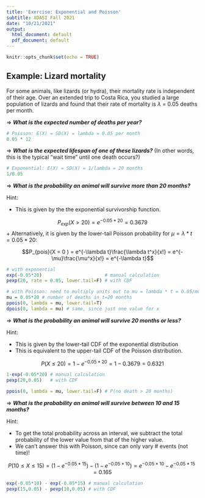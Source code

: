 ```yaml
---
title: 'Exercise: Exponential and Poisson'
subtitle: XDASI Fall 2021
date: "10/21/2021"
output:
  html_document: default
  pdf_document: default
---
```


```r
knitr::opts_chunk$set(echo = TRUE)
```


## Example: Lizard mortality

For some animals, like lizards (or hydra), their mortality rate is independent of their age. Over an extended trip to Costa Rica, you studied a large population of lizards and found that their rate of mortality is $\lambda$ = 0.05 deaths per month.

$\Rightarrow$ ***What is the expected number of deaths per year?***

```r
# Poisson: E(X) = SD(X) = lambda = 0.05 per month
0.05 * 12
```


$\Rightarrow$ ***What is the expected lifespan of one of these lizards?*** (In other words, this is the typical "wait time" until one death occurs?)

```r
# Exponential: E(X) = SD(X) = 1/lambda = 20 months
1/0.05
```


$\Rightarrow$ ***What is the probability an animal will survive more than 20 months?*** 

Hint: 

+ This is given by the the exponential survivorship function.

$$P_{exp}(X > 20) = e^{-0.05*20} = 0.3679 $$
+ Alternatively, it is given by the lower-tail Poisson probability for $\mu = \lambda * t = 0.05 * 20$:

$$P_{pois}(X = 0 ) = e^{-\lambda t}\frac{\lambda t^x}{x!} = e^{-\mu}\frac{\mu^x}{x!} = e^{-\lambda t}$$

```r
# with exponential
exp(-0.05*20)                       # manual calculation
pexp(20, rate = 0.05, lower.tail=F) # with CDF

# with Poisson: need to multiply units out to mu = lambda * t = 0.05/month * 20 months => 1 new unit
mu = 0.05*20 # number of deaths in t=20 months
ppois(0, lambda = mu, lower.tail=T)
dpois(0, lambda = mu) # same, since just one value for x
```

$\Rightarrow$ ***What is the probability an animal will survive 20 months or less?***

Hint:

+ This is given by the lower-tail CDF of the exponential distribution
+ This is equivalent to the upper-tail CDF of the Poisson distribution.


$$ P(X \le 20) = 1 - e^{-0.05*20} = 1 - 0.3679 = 0.6321 $$

```r
1-exp(-0.05*20) # manual calculation
pexp(20,0.05)   # with CDF

ppois(0, lambda = mu, lower.tail=F) # P(no death > 20 months)
```


$\Rightarrow$ ***What is the probability an animal will survive between 10 and 15 months?*** 

Hint: 

+ To get the total probability across an interval, we subtract the total probability of the lower value from that of the higher value.
+ We can't answer this with Poisson, since can only vary # events (not time)!


$$ P(10 \le X \le 15) = (1 - e^{-0.05*15}) - (1 - e^{-0.05*10}) = e^{-0.05*10} - e^{-0.05*15} =  0.165 $$

```r
exp(-0.05*10) - exp(-0.05*15) # manual calculation
pexp(15,0.05) - pexp(10,0.05) # with CDF
```

